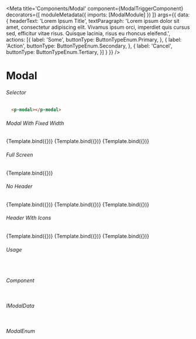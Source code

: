 
<Meta title='Components/Modal'
  component={ModalTriggerComponent}
  decorators={[
    moduleMetadata({
        imports: [ModalModule]
    })
  ]}
  args={{
    data: {
      headerText: 'Lorem Ipsum Title',
      textParagraph: 'Lorem ipsum dolor sit amet, consectetur adipiscing elit. Vivamus ipsum orci, imperdiet quis cursus sed, efficitur vitae risus. Quisque lacinia, risus eu rhoncus eleifend.',
      actions: [{
        label: 'Some',
        buttonType: ButtonTypeEnum.Primary,
      },
      {
        label: 'Action',
        buttonType: ButtonTypeEnum.Secondary,
      },
      {
        label: 'Cancel',
        buttonType: ButtonTypeEnum.Tertiary,
      }]
    }
  }}
/>


# Modal

###### Selector
```html
  <p-modal></p-modal>
```

###### Modal With Fixed Width 
<Canvas>
  <Story name="Small"
    args={{
      type: ModalEnum.Small,
      triggerBtnName: "Small"
    }}>
    {Template.bind({})}
  </Story>
  <Story name="Medium"
    args={{
      type: ModalEnum.Medium,
      triggerBtnName: "Medium"
    }}>
    {Template.bind({})}
  </Story>
  <Story name="Large"
    args={{
      type: ModalEnum.Large,
      triggerBtnName: "Large"
    }}>
    {Template.bind({})}
  </Story>
</Canvas>

###### Full Screen
<Canvas>
  <Story name="Full Screen"
    args={{
      type: ModalEnum.FullScreen,
      triggerBtnName: "Full Screen"
    }}>
    {Template.bind({})}
  </Story>
</Canvas>

###### No Header 
<Canvas>
  <Story name="Small No Header"
    args={{
      type: ModalEnum.Small,
      triggerBtnName: "Small",
      data: {
        textParagraph: 'Lorem ipsum dolor sit amet, consectetur adipiscing elit. Vivamus ipsum orci, imperdiet quis cursus sed, efficitur vitae risus. Quisque lacinia, risus eu rhoncus eleifend.',
        actions: [{
          label: 'Some',
          buttonType: ButtonTypeEnum.Primary,
        },
        {
          label: 'Cancel',
          buttonType: ButtonTypeEnum.Secondary,
        }]
      }
    }}>
    {Template.bind({})}
  </Story>
  <Story name="Medium No Header"
    args={{
      type: ModalEnum.Medium,
      triggerBtnName: "Medium",
      data: {
        textParagraph: 'Lorem ipsum dolor sit amet, consectetur adipiscing elit. Vivamus ipsum orci, imperdiet quis cursus sed, efficitur vitae risus. Quisque lacinia, risus eu rhoncus eleifend.',
        actions: [{
          label: 'Some',
          buttonType: ButtonTypeEnum.Primary,
        },
        {
          label: 'Cancel',
          buttonType: ButtonTypeEnum.Secondary,
        }]
      }
    }}>
    {Template.bind({})}
  </Story>
  <Story name="Large No Header"
    args={{
      type: ModalEnum.Large,
      triggerBtnName: "Large",
      data: {
        textParagraph: 'Lorem ipsum dolor sit amet, consectetur adipiscing elit. Vivamus ipsum orci, imperdiet quis cursus sed, efficitur vitae risus. Quisque lacinia, risus eu rhoncus eleifend.',
        actions: [{
          label: 'Some',
          buttonType: ButtonTypeEnum.Primary,
        },
        {
          label: 'Cancel',
          buttonType: ButtonTypeEnum.Secondary,
        }]
      }
    }}>
    {Template.bind({})}
  </Story>
</Canvas>

###### Header With Icons
<Canvas>
  <Story name="Small With Icon"
    args={{
      type: ModalEnum.Small,
      triggerBtnName: "Small",
      data: {
        headerText: 'Lorem Ipsum Title',
        headerIcon: {
          iconName: 'alert-triangle',
          width: '28',
          stroke: '#A80603'
        },
        textParagraph: 'Lorem ipsum dolor sit amet, consectetur adipiscing elit. Vivamus ipsum orci, imperdiet quis cursus sed, efficitur vitae risus. Quisque lacinia, risus eu rhoncus eleifend.',
        actions: [{
          label: 'Some',
          buttonType: ButtonTypeEnum.Primary,
        },
        {
          label: 'Action',
          buttonType: ButtonTypeEnum.Secondary,
        },
        {
          label: 'Cancel',
          buttonType: ButtonTypeEnum.Tertiary,
        }]
      }
    }}>
    {Template.bind({})}
  </Story>
  <Story name="Medium With Icon"
    args={{
      type: ModalEnum.Medium,
      triggerBtnName: "Medium",
      data: {
        headerText: 'Lorem Ipsum Title',
        headerIcon: {
          iconName: 'check-circle',
          width: '28',
          stroke: '#52B788'
        },
        textParagraph: 'Lorem ipsum dolor sit amet, consectetur adipiscing elit. Vivamus ipsum orci, imperdiet quis cursus sed, efficitur vitae risus. Quisque lacinia, risus eu rhoncus eleifend.',
        actions: [{
          label: 'Some',
          buttonType: ButtonTypeEnum.Primary,
        },
        {
          label: 'Action',
          buttonType: ButtonTypeEnum.Secondary,
        },
        {
          label: 'Cancel',
          buttonType: ButtonTypeEnum.Tertiary,
        }]
      }
    }}>
    {Template.bind({})}
  </Story>
  <Story name="Large With Icon"
    args={{
      type: ModalEnum.Large,
      triggerBtnName: "Large",
      data: {
        headerText: 'Lorem Ipsum Title',
        headerIcon: {
          iconName: 'box',
          width: '28'
        },
        textParagraph: 'Lorem ipsum dolor sit amet, consectetur adipiscing elit. Vivamus ipsum orci, imperdiet quis cursus sed, efficitur vitae risus. Quisque lacinia, risus eu rhoncus eleifend.',
        actions: [{
          label: 'Some',
          buttonType: ButtonTypeEnum.Primary,
        },
        {
          label: 'Action',
          buttonType: ButtonTypeEnum.Secondary,
        },
        {
          label: 'Cancel',
          buttonType: ButtonTypeEnum.Tertiary,
        }]
      }
    }}>
    {Template.bind({})}
  </Story>
</Canvas>

###### Usage
```ts
 
```

###### Component
```ts

```

###### IModalData
```ts

```

###### ModalEnum
```ts

```
